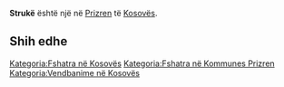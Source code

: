 {{Fshat në 
 | Emri                = Strukë
 | EmriAlt                = 
 | NAME_SHORT_FORM=      
 | NAME_GENERIC=      
 | NAME_SORT_NAME_RO=      STRUKE
 | FULL_NAME_RO = Strukë
 | FULL_NAME_ND_RO=Struke
 | SORT_NAME_RG=STRUKE
 | FULL_NAME_RG=Strukë
 | FULL_NAME_ND_RG=Struke
 | SRP_NAME_SHORT_FORM=      
 | SRP_NAME_GENERIC=      
 | SRP_NAME_SORT_NAME_RO=      
 | SRP_FULL_NAME_RO = 
 | SRP_FULL_NAME_ND_RO=
 | SRP_SORT_NAME_RG=
 | SRP_FULL_NAME_RG=
 | SRP_FULL_NAME_ND_RG=
 | Emri (Rasa dhanore) = 
 | Figura              = 
 | Shteti              = Kosovo
 | Komuna              = Prizren
 | Kodi postar         = 
 | Sipërfaqja          = 

 | Popullsia           = 

 | Regj. i popullsisë  = 
 | Dend. e popullsisë  = 
 | Faqja zyrtare       = 
 <!--- Koordinatat ----> 
 | Gjerësia            = 42.145
 | Gjatësia            = 20.794167
 | Lartësia            = 
}}
'''Strukë''' është një [[]] në [[Prizren]] të [[Kosovës]].

<!-- == Gjeografia == -->
<!-- == Historia == -->
<!-- == Demografia == -->
== Shih edhe ==
{{Komuna Prizren}}
{{Kosovo-Administrata-Cung}}

[[Kategoria:Fshatra në Kosovës]]
[[Kategoria:Fshatra në Kommunes Prizren]]
[[Kategoria:Vendbanime në Kosovës]]